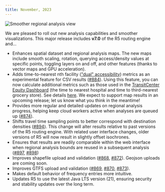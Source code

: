 ```yaml
---
title: November, 2023
---
```



<Image
  src='/img/changelog/202311/regional.png'
  alt='Smoother regional analysis view'
/>

We are pleased to roll out new analysis capabilities and smoother visualizations. This major release includes **v7.0** of the R5 routing engine and...

- Enhances spatial dataset and regional analysis maps. The new maps include smooth scaling, rotation, querying access/density values at specific points, toggling layers on and off, and other features (thanks to vector maps and GPU acceleration).
- Adds time-to-nearest nth facility (["dual" accessibility](https://doi.org/10.1111/gean.12220)) metrics as an experimental feature for CSV results ([#884](https://github.com/conveyal/r5/pull/884)). Using this feature, you can now calculate additional metrics such as those used in the [TransitCenter Equity Dashboard](https://dashboard.transitcenter.org) (the time to nearest hospital and time to third-nearest grocery store). See details [here](/guides/compute-freeform#dual-accessibility). We expect to support map results in an upcoming release; let us know what you think in the meantime!
- Provides more regular and detailed updates on regional analysis progress, helping keep cloud workers active when analyses are queued up ([#874](https://github.com/conveyal/r5/pull/874)).
- Shifts travel time sampling points to better correspond with destination densities ([#894](https://github.com/conveyal/r5/pull/894)). This change will alter results relative to past versions of the R5 routing engine. With related user interface changes, older versions of R5 will now result in slightly offset isochrones.
- Ensures that results are readily comparable within the web interface when regional analysis bounds are reused in a subsequent analysis ([#897](https://github.com/conveyal/r5/pull/897), [#898](https://github.com/conveyal/r5/pull/898))
- Improves shapefile upload and validation ([#868](https://github.com/conveyal/r5/pull/868), [#872](https://github.com/conveyal/r5/pull/872)). Geojson uploads are coming soon.
- Improves GTFS upload and validation ([#869](https://github.com/conveyal/r5/pull/869), [#870](https://github.com/conveyal/r5/pull/870), [#873](https://github.com/conveyal/r5/pull/873)).
- Makes default behavior of frequency entries more intuitive.
- Updates R5 to use the latest Java LTS version (21), ensuring security and stability updates over the long term.